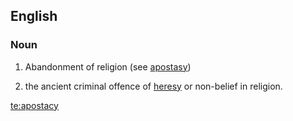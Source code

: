 ==English==

===Noun===
{{en-noun}}

# Abandonment of religion (see [[apostasy]])
# {{legal}} the ancient criminal offence of [[heresy]] or non-belief in religion.

{{wikipedia}}

[[te:apostacy]]